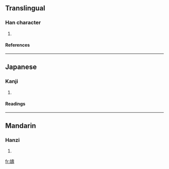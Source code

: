 ==Translingual==
===Han character===
{{Han char|rn=38|rad=女|as=14|sn=17|four=4444<sub>1</sub>|canj=女土弓戈 (VGNI)}}
# {{defn|Han|sort=女14}}
====References====
{{Han ref|kx=0272.320|dkj=06814|hdz=21085.160|uh=5B26|ud=23334|bh=ECD4|bd=60628}}
----
==Japanese==
===Kanji===
{{ja-kanji|grade=|rs=女14}}
# {{defn|Japanese}} 
====Readings====
{{ja-readings|on=[[ちう]] (chiu), [[じゆ]] (jiyu), [[しう]] (shiu)|kun=}}
----
==Mandarin==
===Hanzi===
{{cmn-hanzi|pin=[[chóu]] (chou2), [[yàn]] (yan4)|wg=ch'ou<sup>2</sup>, yen<sup>4</sup>}}
# {{defn|Mandarin}}

[[fr:嬦]]